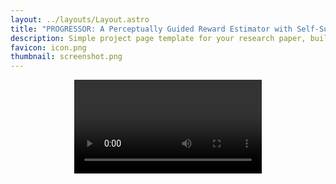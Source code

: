 ```yaml
---
layout: ../layouts/Layout.astro
title: "PROGRESSOR: A Perceptually Guided Reward Estimator with Self-Supervised Online Refinement"
description: Simple project page template for your research paper, built with Astro and Tailwind CSS
favicon: icon.png
thumbnail: screenshot.png
---
```









<Header
  title={frontmatter.title}
  authors={[
    {
      name: "Tewodros W. Ayalew",
      institution: "The University of Chicago",
      //notes: ["*", "†"],
    },
    {
      name: "Xiao Zhang ",
      institution: "The University of Chicago",
      notes: ["*"],
    },
    {
      name: "Kevin Yuanbo Wu",
      institution: "MathWorks",
      notes: ["*"],
    },
    {
      name: "Tianchong Jiang",
      institution: "Toyota Technological Institute at Chicago",
    },
    {
      name: "Michael Maire",
      institution: "The University of Chicago",
    },
    {
      name: "Matthew Walter",
      institution: "Toyota Technological Institute at Chicago",
    },
  ]}
  conference=""
  notes={[
    {
      symbol: "*",
      text: "Equal contribution",
    },
    //{
    //  symbol: "†",
    //  text: "author note two",
    //},
  ]}
  links={[
    {
      name: "Paper",
      url: "https://arxiv.org/pdf/2411.17764",
      icon: "fa-solid:file-pdf",
    },
    {
      name: "Code",
      url: "",
      icon: "mdi:github",
    },
    {
      name: "arXiv",
      url: "https://arxiv.org/abs/2411.17764",
      icon: "academicons:arxiv",
    },
  ]}
  />


<Video source="../video/progressor_demo.mp4" />

<HighlightedSection>

## Abstract
We present P<span style="font-size: 80%">ROGRESSOR</span>, a novel framework that learns a task-agnostic reward function from videos, enabling policy training through goal-conditioned reinforcement learning (RL) without manual supervision. Underlying this reward is an estimate of the distribution over task progress as a function of the current, initial, and goal observations that is learned in a self-supervised fashion. Crucially, P<span style="font-size: 80%">ROGRESSOR</span> refines rewards adversarially during online RL training by pushing back predictions for out-of-distribution observations, to mitigate  distribution shift inherent in non-expert observations. Utilizing this progress prediction as a dense reward together with an adversarial push-back, we show that P<span style="font-size: 80%">ROGRESSOR</span> enables robots to learn complex behaviors without any external supervision. Pretrained on large-scale egocentric human video from EPIC-KITCHENS, P<span style="font-size: 80%">ROGRESSOR</span> requires no fine-tuning on in-domain task-specific data for generalization to real-robot offline RL under noisy demonstrations, outperforming contemporary methods that provide dense visual reward for robotic learning. Our findings highlight the potential of P<span style="font-size: 80%">ROGRESSOR</span> for scalable robotic applications where direct action labels and task-specific rewards are not readily available.
</HighlightedSection>


<Figure
    caption="PROGRESSOR Pipeline"
  >
    
    <Image source={pipelinefig} altText="PROGRESSOR Pipeline" />
</Figure>


## Method
We propose to learn a unified reward model via an encoder that estimates the relative progress of an observation <LaTeX inline formula="\mathcal{o}_{j}" /> with respect to an initial observation <LaTeX inline formula="\mathcal{o}_{i}" /> and a goal observation <LaTeX inline formula="\mathcal{o}_{g}" />, all of which are purely pixel-based.

### Learning the Self-Supervised Reward Model
We optimize our reward model <LaTeX inline formula="\mathcal{r}_{\theta}" />  to predict the distribution of the progress on expert trajectory. We use a shared visual encoder to compute the per-frame representation, followed by several MLPs to produce the final estimation:
<LaTeX formula="E_{\theta}(\mathcal{o}_{i}, \mathcal{o}_{j}, \mathcal{o}_{g})= \mathcal{N}\left(\mu, \sigma^2\right)"/>


#### Using the Reward Model in Online RL
We create the reward model by defining  a function derived from the model's predicted outputs given a sample of frame triplet (<LaTeX inline formula="(\mathcal{o}_{i}, \mathcal{o}_{j}, \mathcal{o}_{g})" />) of trajectory as:
<LaTeX formula="\mathcal{r}_{\theta}(\mathcal{o}_{i}, \mathcal{o}_{j}, \mathcal{o}_{g})= \mu - \alpha \mathcal{H}(\mathcal{N}(\mu, \sigma^2))"/>

###  Adversarial Online Refinement via Push-Back 

To tackle this distribution shift, we implement an adversarial online refinement strategy, which we refer to as ``push-back'', that enables the reward model <LaTeX inline formula="\mathcal{r}_{\theta}" />  to differentiate between in- and out-of-distribution, <LaTeX inline formula="\tau \ and\ \tau'"/>.
for a frame triplet <LaTeX inline formula="\mathcal{o}_i^{\tau_k'}, \mathcal{o}_j^{\tau_k'}, \mathcal{o}_g^{\tau_k'}"/> sampled from <LaTeX inline formula="\tau_k'" /> and the estimated progress <LaTeX inline formula="\mu_{\tau_k'}"/> from <LaTeX inline formula="E_{\theta}"/>, 
we update <LaTeX inline formula="E_{\theta}"/> so that it learns to push-back the current estimation as <LaTeX inline formula="\beta\mu_{\tau_k'}"/> with <LaTeX inline formula="\beta \in [0,1]"/> as the decay factor.


## Experimental Evaluation

<Figure
    caption="Experiments"
  >
    
    <Image source={expfig} altText="Experiments" />
</Figure>



###  Simulated Experiments

In our simulated experiments, we used benchmark tasks from the Meta-World environment [41], selecting six table-top manipulation tasks : door-open, drawer-open, hammer, peg-insert-side, pick-place, and reach

<TwoColumns>
  <Figure slot="left" caption="">
    <Image source={train_reward} altText="Experiments" />
  </Figure>
  <Figure slot="right" caption="">
   <Image source={success_rate} altText="Experiments" />
  </Figure>
</TwoColumns>

###  Real-World Robotic Experiments

#### Pretraining on Kitchen Dataset
We randomly sample frame triplets triplet (<LaTeX inline formula="(\mathcal{o}_{i}, \mathcal{o}_{j}, \mathcal{o}_{g})" />) from the videos ensuring a maximal frame gap <LaTeX inline formula="|i − g| ≤ 2000"/>.

#### Real-World Few-Shot Offline Reinforcement Learning with Noisy Demonstrations

We compare PROGRESSOR with R3M and VIP by freezing the pre-trained models and using them as reward prediction models to train RWR-ACT on downstream robotic learning tasks. 

<Figure caption="real-world experiments">
    <Image source={human} altText="real-world experiments" />
</Figure>
<Figure caption="real-world experiments">
    <Image source={drawer_close} altText="real-world experiments" />
</Figure>


## BibTeX citation

```bibtex
@misc{ayalew2024progressorperceptuallyguidedreward,
      title={PROGRESSOR: A Perceptually Guided Reward Estimator with Self-Supervised Online Refinement}, 
      author={Tewodros Ayalew and Xiao Zhang and Kevin Yuanbo Wu and Tianchong Jiang and Michael Maire and Matthew R. Walter},
      year={2024},
      eprint={2411.17764},
      archivePrefix={arXiv},
      primaryClass={cs.RO},
      url={https://arxiv.org/abs/2411.17764}, 
}
```
